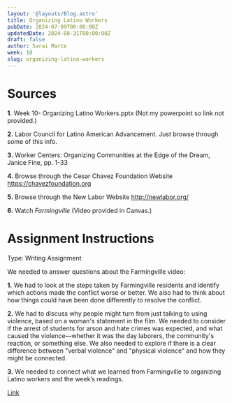 ```yaml
---
layout: '@layouts/Blog.astro'
title: Organizing Latino Workers
pubDate: 2024-07-09T00:00:00Z 
updatedDate: 2024-08-31T00:00:00Z 
draft: false
author: Sarai Marte
week: 10
slug: organizing-latino-workers
---
```



# Sources

**1.** Week 10- Organizing Latino Workers.pptx  (Not my powerpoint so link not provided.)

**2.** Labor Council for Latino American Advancement. Just browse through some of this info.

**3.** Worker Centers: Organizing Communities at the Edge of the Dream, Janice Fine, pp. 1-33

**4.** Browse through the Cesar Chavez Foundation Website https://chavezfoundation.org

**5.** Browse through the New Labor Website http://newlabor.org/

**6.** Watch *Farmingville* (Video provided in Canvas.)

# Assignment Instructions

Type: Writing Assignment

We needed to answer questions about the Farmingville video:

**1.** We had to look at the steps taken by Farmingville residents and identify which actions made the conflict worse or better. We also had to think about how things could have been done differently to resolve the conflict.

**2.** We had to discuss why people might turn from just talking to using violence, based on a woman's statement in the film. We needed to consider if the arrest of students for arson and hate crimes was expected, and what caused the violence—whether it was the day laborers, the community's reaction, or something else. We also needed to explore if there is a clear difference between "verbal violence" and "physical violence" and how they might be connected.

**3.** We needed to connect what we learned from Farmingville to organizing Latino workers and the week’s readings.


<DropDown title = "Writing Assignment 2 | Grade: 96/100 (b/c I didn't do complete citations)">

<a href = "https://rutgersconnect-my.sharepoint.com/:w:/g/personal/smm651_scarletmail_rutgers_edu/EYn_nyiALJ9BltZfng92_gEBZ5Ew9dPwM3desJ6aBgs2jA?e=dvEC89"> Link </a>
</DropDown >




